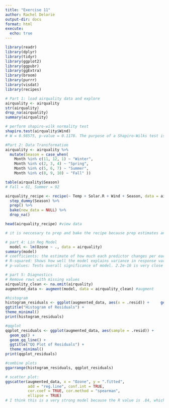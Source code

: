 ```yaml
---
title: "Exercise 11"
author: Rachel Delorie
output-dir: docs
format: html
execute:
  echo: true
---
```

```r
library(readr)
library(dplyr)
library(tidyr)
library(ggplot2)
library(ggpubr)
library(ggExtra)
library(broom)
library(purrr)
library(visdat)
library(recipes)
```

```r
# Part 1: load airquality data and explore
airquality <- airquality
str(airquality) 
drop_na(airquality)
summary(airquality)

# perform shapiro-wilk normality test
shapiro.test(airquality$Wind)
# W = 0.98575, p-value = 0.1178. The purpose of a Shapiro-Wilks test is to assess how normally distributed a population is. Null hypothesis: the data is normally distributed. Alternative hypothesis: the data does not follow a normal distribution. The data is normally distributed, as indicated by the p-value od 0.1178 because it is higher than 0.05. 
```

```r
#Part 2: Data Transformation
airquality <- airquality %>% 
  mutate(Season = case_when(
    Month %in% c(11, 12, 1) ~ "Winter",
    Month %in% c(2, 3, 4) ~ "Spring",
    Month %in% c(5, 6, 7) ~ "Summer",
    Month %in% c(8, 9, 10) ~ "Fall" ))

table(airquality$Season)
# Fall = 61, Summer = 92
```

```r
airquality_recipe <- recipe(~ Temp + Solar.R + Wind + Season, data = airquality) %>%
  step_dummy(Season) %>%
  prep() %>%
  bake(new_data = NULL) %>% 
  drop_na()

head(airquality_recipe) #view data

# it is neccesary to prep and bake the recipe because prep estimates and stores that transformation parameters, but doesn't actually do the transformation until bake() is put in.
```

```r
# part 4: Lin Reg Model
  model <- lm(Ozone ~ ., data = airquality)
summary(model)
# coefficients: the estimate of how much each predictor changes per each unit change.
# R-squared: Shows how well the model explains variance in response variable. 0.6318 = 63% of variance is explained with model.
# p-values: Tests overall significance of model. 2.2e-16 is very close to 0, so the model is very significant.
```

```r
# part 5: Diagnostics
# Remove rows with missing values
airquality_clean <- na.omit(airquality)
augmented_data <- augment(model, data = airquality_clean) #augment

#histogram
histogram_residuals <- ggplot(augmented_data, aes(x = .resid)) +     geom_histogram(binwidth = 2, fill = "blue", color = "black", alpha = 0.7) +
ggtitle("Histogram of Residuals") +
theme_minimal()
print(histogram_residuals)

#qqplot
qqplot_residuals <- ggplot(augmented_data, aes(sample = .resid)) +
  geom_qq() +
  geom_qq_line() +
  ggtitle("QQ Plot of Residuals") +
  theme_minimal()
print(qqplot_residuals)

#combine plots
ggarrange(histogram_residuals, qqplot_residuals)

# scatter plot:
ggscatter(augmented_data, x = "Ozone", y = ".fitted",
          add = "reg.line", conf.int = TRUE,
          cor.coef = TRUE, cor.method = "spearman",
          ellipse = TRUE)
# I think this is a very strong model because the R value is .84, which is extremely close to 1. 
```

